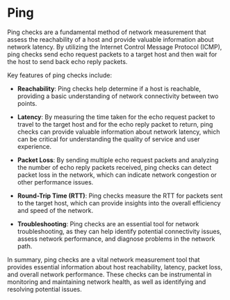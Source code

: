 # Ping

Ping checks are a fundamental method of network measurement that assess the reachability of a host and provide valuable information about network latency. By utilizing the Internet Control Message Protocol (ICMP), ping checks send echo request packets to a target host and then wait for the host to send back echo reply packets.

Key features of ping checks include:

- **Reachability**: Ping checks help determine if a host is reachable, providing a basic understanding of network connectivity between two points.

- **Latency**: By measuring the time taken for the echo request packet to travel to the target host and for the echo reply packet to return, ping checks can provide valuable information about network latency, which can be critical for understanding the quality of service and user experience.

- **Packet Loss**: By sending multiple echo request packets and analyzing the number of echo reply packets received, ping checks can detect packet loss in the network, which can indicate network congestion or other performance issues.

- **Round-Trip Time (RTT)**: Ping checks measure the RTT for packets sent to the target host, which can provide insights into the overall efficiency and speed of the network.

- **Troubleshooting**: Ping checks are an essential tool for network troubleshooting, as they can help identify potential connectivity issues, assess network performance, and diagnose problems in the network path.

In summary, ping checks are a vital network measurement tool that provides essential information about host reachability, latency, packet loss, and overall network performance. These checks can be instrumental in monitoring and maintaining network health, as well as identifying and resolving potential issues.
